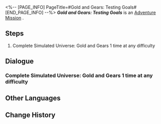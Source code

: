<%-- [PAGE_INFO]
PageTitle=#Gold and Gears: Testing Goals#
[END_PAGE_INFO] --%>
{{Stub|Dialogue.}}
{{Mission Infobox
|id            = 8016106
|title         = 
|image         = <!--Mission Gold and Gears: Testing Goals.png-->
|type          = Adventure
|event_name    = 
|chapter       = 
|requirements  = [[Adventure Mission]] ''[[Gold and Gears: IPC Secrets (I)]]'' completed
|summary       = <!--official mission summary from Fate's Atlas-->
|characters    = Trailblazer
|startLocation = [[<!--starting world-->]] - [[<!--starting area-->]]
|world         = <!--starting world-->
|area          = <!--starting area-->
|prev          = Gold and Gears: IPC Secrets (I)
|next          = 
|rewards       = Credit*5,000
}}
'''''Gold and Gears: Testing Goals''''' is an [[Adventure Mission]]<!--in [world]-->.

==Steps==
# Complete Simulated Universe: Gold and Gears 1 time at any difficulty

<!--
==Gameplay Notes==

--><!--
==Trial Character==

-->
==Dialogue==
{{Stub Dialogue}}
===Complete Simulated Universe: Gold and Gears 1 time at any difficulty===
{{Mission Description|type=adventure|location=<!--to be added-->|In this Simulated Universe update, Ruan Mei has nurtured a simulated Nous and set the time before the demise of #27 Emperor Rubert. However, something unusual has happened. IPC has reached out to Herta, showing their interest in the Simulated Universe project...}}
{{Dialogue Start}}
:{{tx}}
{{Dialogue End}}

==Other Languages==
{{Other Languages
|en   = Gold and Gears: Testing Goals
|zhs  = 黄金与机械：测试目标
|zht  = 黃金與機械：測試目標
|ja   = 黄金と機械：テスト目標
|ko   = 황금과 기계: 테스트 목표
|es   = Oro y maquinaria: objetivo de la prueba
|fr   = Or et machines&nbsp;: Objectifs de test
|ru   = Золото и шестерёнки: Цель бета-теста
|th   = ทองคำและจักรกล: เป้าหมายการทดสอบ
|vi   = Vàng Và Máy Móc: Mục Tiêu Thử Nghiệm
|de   = Gold und Getriebe: Testziele
|id   = Emas dan Mesin: Tujuan Tes
|pt   = Ouro e Engrenagens: Objetivos do Teste
}}

==Change History==
{{Change History|1.6}}
